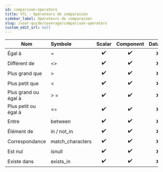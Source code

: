 ```yaml
---
id: comparison-operators
title: VTL - Opérateurs de comparaison
sidebar_label: Opérateurs de comparaison
slug: /user-guide/coverage/comparison-operators
custom_edit_url: null
---
```


| Nom                  | Symbole          |       Scalar       |     Component      | Dataset |
| -------------------- | :--------------- | :----------------: | :----------------: | :-----: |
| Égal à               | =                | :heavy_check_mark: | :heavy_check_mark: |   :x:   |
| Différent de         | <\>              | :heavy_check_mark: | :heavy_check_mark: |   :x:   |
| Plus grand que       | >                | :heavy_check_mark: | :heavy_check_mark: |   :x:   |
| Plus petit que       | <                | :heavy_check_mark: | :heavy_check_mark: |   :x:   |
| Plus grand ou égal à | > =              | :heavy_check_mark: | :heavy_check_mark: |   :x:   |
| Plus petit ou égal à | <=               | :heavy_check_mark: | :heavy_check_mark: |   :x:   |
| Entre                | between          | :heavy_check_mark: | :heavy_check_mark: |   :x:   |
| Élément de           | in / not_in      | :heavy_check_mark: | :heavy_check_mark: |   :x:   |
| Correspondance       | match_characters | :heavy_check_mark: | :heavy_check_mark: |   :x:   |
| Est nul              | isnull           | :heavy_check_mark: | :heavy_check_mark: |   :x:   |
| Existe dans          | exists_in        | :heavy_check_mark: | :heavy_check_mark: |   :x:   |
